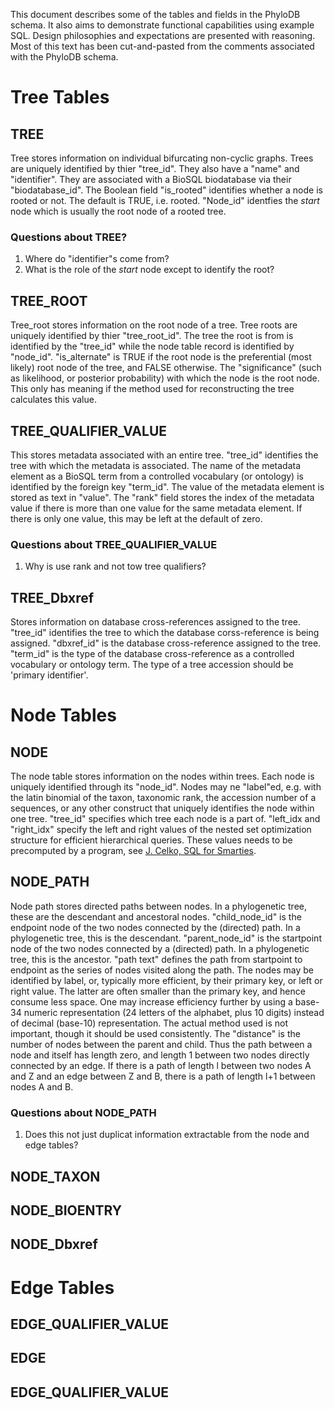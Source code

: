 This document describes some of the tables and fields in the PhyloDB schema. It also aims to demonstrate functional capabilities using example SQL. Design philosophies and expectations are presented with reasoning. Most of this text has been cut-and-pasted from the comments associated with the PhyloDB schema.

=Tree Tables=

==TREE==
Tree stores information on individual bifurcating non-cyclic graphs. Trees are uniquely identified by thier "tree_id". They also have a "name" and "identifier". They are associated with a BioSQL biodatabase via their "biodatabase_id". The Boolean field "is_rooted" identifies whether a node is rooted or not. The default is TRUE, i.e. rooted. "Node_id" identfies the ''start'' node which is usually the root node of a rooted tree.

===Questions about TREE?===
#Where do "identifier"s come from?
#What is the role of the ''start'' node except to identify the root?

==TREE_ROOT==
Tree_root stores information on the root node of a tree. Tree roots are uniquely identified by thier "tree_root_id". The tree the root is from is identified by the "tree_id" while the node table record is identified by "node_id". "is_alternate" is TRUE if the root node is the preferential (most likely) root node of the tree, and FALSE otherwise. The "significance" (such as likelihood, or posterior probability) with which the node is the root node. This only has meaning if the method used for reconstructing the tree calculates this value.

==TREE_QUALIFIER_VALUE==
This stores metadata associated with an entire tree. "tree_id" identifies the tree with which the metadata is associated. The name of the metadata element as a BioSQL term from a controlled vocabulary (or ontology) is identified by the foreign key "term_id". The value of the metadata element is stored as text in "value". The "rank" field stores the index of the metadata value if there is more than one value for the same metadata element. If there is only one value, this may be left at the default of zero.

===Questions about TREE_QUALIFIER_VALUE===
#Why is use rank and not tow tree qualifiers?

==TREE_Dbxref==
Stores information on database cross-references assigned to the tree. "tree_id" identifies the tree to which the database corss-reference is being assigned. "dbxref_id" is the database cross-reference assigned to the tree. "term_id" is the type of the database cross-reference as a controlled vocabulary or ontology term. The type of a tree accession should be 'primary identifier'.

=Node Tables=

==NODE==
The node table stores information on the nodes within trees. Each node is uniquely identified through its "node_id". Nodes may ne "label"ed, e.g. with the latin binomial of the taxon, taxonomic rank, the accession number of a sequences, or any other construct that uniquely identifies the node within one tree. "tree_id" specifies which tree each node is a part of. "left_idx and "right_idx" specify the left and right values of the nested set optimization structure for efficient hierarchical queries. These values needs to be precomputed by a program, see [http://rs18.rapidshare.com/files/4441805/Trees_and_Hierarchies_in_SQL_for_Smarties.pdf J. Celko, SQL for Smarties].

==NODE_PATH==
Node path stores directed paths between nodes. In a phylogenetic tree, these are the descendant and ancestoral nodes. "child_node_id" is the endpoint node of the two nodes connected by the (directed) path. In a phylogenetic tree, this is the descendant. "parent_node_id" is the startpoint node of the two nodes connected by a (directed) path. In a phylogenetic tree, this is the ancestor. "path text" defines the path from startpoint to endpoint as the series of nodes visited along the path. The nodes may be identified by label, or, typically more efficient, by their primary key, or left or right value. The latter are often smaller than the primary key, and hence consume less space. One may increase efficiency further by using a base-34 numeric representation (24 letters of the alphabet, plus 10 digits) instead of decimal (base-10) representation. The actual method used is not important, though it should be used consistently. The "distance" is the number of nodes between the parent and child. Thus the path between a node and itself has length zero, and length 1 between two nodes directly connected by an edge. If there is a path of length l between two nodes A and Z and an edge between Z and B, there is a path of length l+1 between nodes A and B.

===Questions about NODE_PATH===
#Does this not just duplicat information extractable from the node and edge tables?

==NODE_TAXON==

==NODE_BIOENTRY==

==NODE_Dbxref==

=Edge Tables=

==EDGE_QUALIFIER_VALUE==

==EDGE==

==EDGE_QUALIFIER_VALUE==